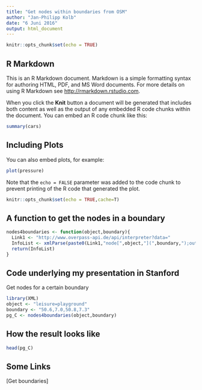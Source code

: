 ```yaml
---
title: "Get nodes within boundaries from OSM"
author: "Jan-Philipp Kolb"
date: "6 Juni 2016"
output: html_document
---
```



```r
knitr::opts_chunk$set(echo = TRUE)
```

## R Markdown

This is an R Markdown document. Markdown is a simple formatting syntax for authoring HTML, PDF, and MS Word documents. For more details on using R Markdown see <http://rmarkdown.rstudio.com>.

When you click the **Knit** button a document will be generated that includes both content as well as the output of any embedded R code chunks within the document. You can embed an R code chunk like this:

```r
summary(cars)
```

## Including Plots

You can also embed plots, for example:

```r
plot(pressure)
```

Note that the `echo = FALSE` parameter was added to the code chunk to prevent printing of the R code that generated the plot.
```r
knitr::opts_chunk$set(echo = TRUE,cache=T)
```

## A function to get the nodes in a boundary

```r
nodes4boundaries <- function(object,boundary){
  Link1 <- "http://www.overpass-api.de/api/interpreter?data="
  InfoList <- xmlParse(paste0(Link1,"node[",object,"](",boundary,");out;"))
  return(InfoList)  
}
```



## Code underlying my presentation in Stanford

Get nodes for a certain boundary

```r
library(XML)
object <- "leisure=playground"
boundary <- "50.6,7.0,50.8,7.3"
pg_C <- nodes4boundaries(object,boundary)
```

## How the result looks like

```r
head(pg_C)
```

## Some Links 

[Get boundaries]

